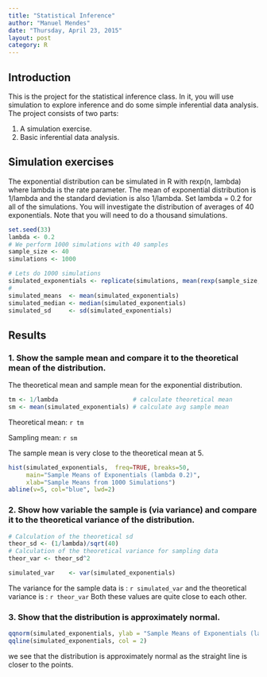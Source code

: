 ```yaml
---
title: "Statistical Inference"
author: "Manuel Mendes"
date: "Thursday, April 23, 2015"
layout: post
category: R
---
```


## Introduction

This is the project for the statistical inference class. In it, you will use simulation to explore inference and do some simple inferential data analysis. The project consists of two parts:

1. A simulation exercise.
2. Basic inferential data analysis.

## Simulation exercises

The exponential distribution can be simulated in R with rexp(n, lambda) where lambda is the rate parameter. The mean of exponential distribution is 1/lambda and the standard deviation is also 1/lambda. Set lambda = 0.2 for all of the simulations. You will investigate the distribution of averages of 40 exponentials. Note that you will need to do a thousand simulations.

```r
set.seed(33)
lambda <- 0.2
# We perform 1000 simulations with 40 samples 
sample_size <- 40
simulations <- 1000

# Lets do 1000 simulations
simulated_exponentials <- replicate(simulations, mean(rexp(sample_size,lambda)))
# 
simulated_means  <- mean(simulated_exponentials)
simulated_median <- median(simulated_exponentials)
simulated_sd     <- sd(simulated_exponentials)

```

## Results

### 1. Show the sample mean and compare it to the theoretical mean of the distribution.

The theoretical mean and sample mean for the exponential distribution.

```r
tm <- 1/lambda                     # calculate theoretical mean
sm <- mean(simulated_exponentials) # calculate avg sample mean
```
Theoretical mean: `r tm`

Sampling mean: `r sm`

The sample mean is very close to the theoretical mean at 5.

```r


hist(simulated_exponentials,  freq=TRUE, breaks=50,
     main="Sample Means of Exponentials (lambda 0.2)",
     xlab="Sample Means from 1000 Simulations")
abline(v=5, col="blue", lwd=2)
```


### 2. Show how variable the sample is (via variance) and compare it to the theoretical variance of the distribution.

```r
# Calculation of the theoretical sd
theor_sd <- (1/lambda)/sqrt(40)
# Calculation of the theoretical variance for sampling data
theor_var <- theor_sd^2

simulated_var    <- var(simulated_exponentials)
```

The variance for the sample data is : `r simulated_var`
and the theoretical variance is : `r theor_var`
Both these values are quite close to each other.

### 3. Show that the distribution is approximately normal.

```r
qqnorm(simulated_exponentials, ylab = "Sample Means of Exponentials (lambda 0.2)")
qqline(simulated_exponentials, col = 2)
```

we see that the distribution is approximately normal as the straight line is closer to the points.
